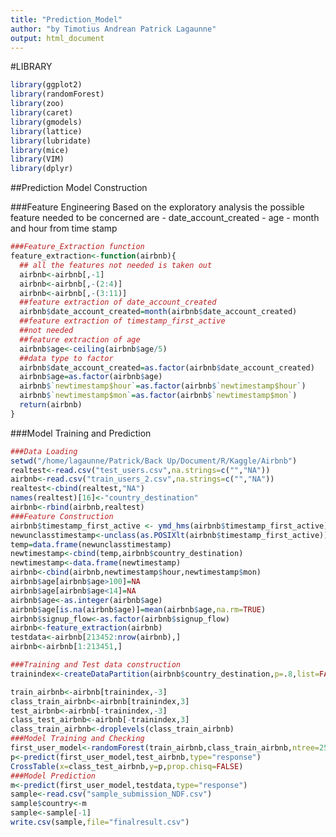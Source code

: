 ```yaml
---
title: "Prediction_Model"
author: "by Timotius Andrean Patrick Lagaunne"
output: html_document
---
```


#LIBRARY
```r
library(ggplot2)
library(randomForest)
library(zoo)
library(caret)
library(gmodels)
library(lattice)
library(lubridate)
library(mice)
library(VIM)
library(dplyr)
```


##Prediction Model Construction

###Feature Engineering
Based on the exploratory analysis
the possible feature needed to be concerned are 
- date_account_created 
- age
- month and hour from time stamp


```r
###Feature_Extraction function
feature_extraction<-function(airbnb){
  ## all the features not needed is taken out
  airbnb<-airbnb[,-1]
  airbnb<-airbnb[,-(2:4)]
  airbnb<-airbnb[,-(3:11)]
  ##feature extraction of date_account_created
  airbnb$date_account_created=month(airbnb$date_account_created)
  ##feature extraction of timestamp_first_active
  ##not needed
  ##feature extraction of age
  airbnb$age<-ceiling(airbnb$age/5)
  ##data type to factor
  airbnb$date_account_created=as.factor(airbnb$date_account_created)
  airbnb$age=as.factor(airbnb$age)
  airbnb$`newtimestamp$hour`=as.factor(airbnb$`newtimestamp$hour`)
  airbnb$`newtimestamp$mon`=as.factor(airbnb$`newtimestamp$mon`)
  return(airbnb)
}

```
###Model Training and Prediction

```r
###Data Loading
setwd("/home/lagaunne/Patrick/Back Up/Document/R/Kaggle/Airbnb")
realtest<-read.csv("test_users.csv",na.strings=c("","NA"))
airbnb<-read.csv("train_users_2.csv",na.strings=c("","NA"))
realtest<-cbind(realtest,"NA")
names(realtest)[16]<-"country_destination"
airbnb<-rbind(airbnb,realtest)
###Feature Construction
airbnb$timestamp_first_active <- ymd_hms(airbnb$timestamp_first_active)
newunclasstimestamp<-unclass(as.POSIXlt(airbnb$timestamp_first_active))
temp=data.frame(newunclasstimestamp)
newtimestamp<-cbind(temp,airbnb$country_destination)
newtimestamp<-data.frame(newtimestamp)
airbnb<-cbind(airbnb,newtimestamp$hour,newtimestamp$mon) 
airbnb$age[airbnb$age>100]=NA
airbnb$age[airbnb$age<14]=NA
airbnb$age<-as.integer(airbnb$age)
airbnb$age[is.na(airbnb$age)]=mean(airbnb$age,na.rm=TRUE)
airbnb$signup_flow<-as.factor(airbnb$signup_flow)
airbnb<-feature_extraction(airbnb)
testdata<-airbnb[213452:nrow(airbnb),]
airbnb<-airbnb[1:213451,]

###Training and Test data construction
trainindex<-createDataPartition(airbnb$country_destination,p=.8,list=FALSE,times=1)

train_airbnb<-airbnb[trainindex,-3]
class_train_airbnb<-airbnb[trainindex,3]
test_airbnb<-airbnb[-trainindex,-3]
class_test_airbnb<-airbnb[-trainindex,3]
class_train_airbnb<-droplevels(class_train_airbnb)
###Model Training and Checking
first_user_model<-randomForest(train_airbnb,class_train_airbnb,ntree=25,mtry=3)
p<-predict(first_user_model,test_airbnb,type="response")
CrossTable(x=class_test_airbnb,y=p,prop.chisq=FALSE)
###Model Prediction
m<-predict(first_user_model,testdata,type="response")
sample<-read.csv("sample_submission_NDF.csv")
sample$country<-m
sample<-sample[-1]
write.csv(sample,file="finalresult.csv")

```

